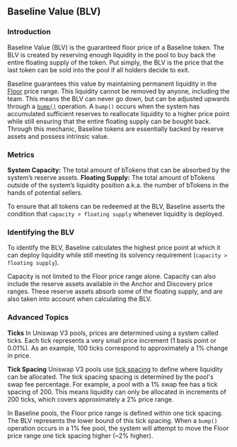 
## Baseline Value (BLV)

### Introduction
Baseline Value (BLV) is the guaranteed floor price of a Baseline token. The BLV is created by reserving enough liquidity in the pool to buy back the entire floating supply of the token. Put simply, the BLV is the price that the last token can be sold into the pool if all holders decide to exit. 

Baseline guarantees this value by maintaining permanent liquidity in the [Floor](#floor) price range. This liquidity cannot be removed by anyone, including the team. This means the BLV can never go down, but can be adjusted upwards through a [`bump()`](#`bump`) operation. A `bump()` occurs when the system has accumulated sufficient reserves to reallocate liquidity to a higher price point while still ensuring that the entire floating supply can be bought back. Through this mechanic, Baseline tokens are essentially backed by reserve assets and possess intrinsic value. 

### Metrics
**System Capacity:** The total amount of bTokens that can be absorbed by the system’s reserve assets.
**Floating Supply:** The total amount of bTokens outside of the system’s liquidity position a.k.a. the number of bTokens in the hands of potential sellers.

To ensure that all tokens can be redeemed at the BLV, Baseline asserts the condition that `capacity > floating supply` whenever liquidity is deployed.
### Identifying the BLV
To identify the BLV, Baseline calculates the highest price point at which it can deploy liquidity while still meeting its solvency requirement (`capacity > floating supply`). 

<Callout>
Capacity is not limited to the Floor price range alone. Capacity can also include the reserve assets available in the Anchor and Discovery price ranges. These reserve assets absorb some of the floating supply, and are also taken into account when calculating the BLV. 
</Callout>

### Advanced Topics
**Ticks**
In Uniswap V3 pools, prices are determined using a system called ticks. Each tick represents a very small price increment (1 basis point or 0.01%). As an example, 100 ticks correspond to approximately a 1% change in price.

**Tick Spacing**
Uniswap V3 pools use [tick spacing](https://support.uniswap.org/hc/en-us/articles/21069524840589-What-is-a-tick-when-providing-liquidity) to define where liquidity can be allocated. The tick spacing spacing is determined by the pool's swap fee percentage. For example, a pool with a 1% swap fee has a tick spacing of 200. This means liquidity can only be allocated in increments of 200 ticks, which covers approximately a 2% price range.

In Baseline pools, the Floor price range is defined within one tick spacing. The BLV represents the lower bound of this tick spacing. When a `bump()` operation occurs in a 1% fee pool, the system will attempt to move the Floor price range one tick spacing higher (~2% higher).
